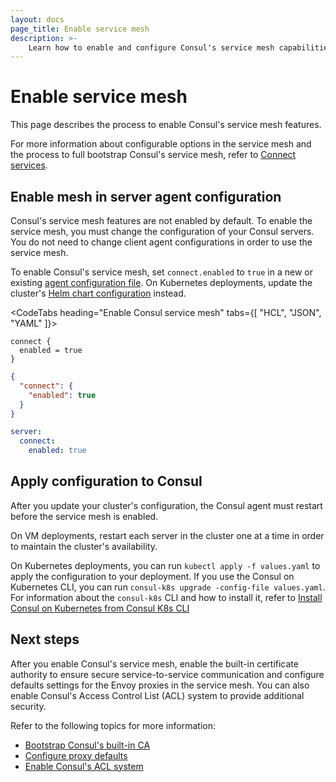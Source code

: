 ```yaml
---
layout: docs
page_title: Enable service mesh
description: >-
    Learn how to enable and configure Consul's service mesh capabilities in agent configurations.
---
```


# Enable service mesh

This page describes the process to enable Consul's service mesh features.

For more information about configurable options in the service mesh and the process to full bootstrap Consul's service mesh, refer to [Connect services](/consul/docs/connect).

## Enable mesh in server agent configuration

Consul's service mesh features are not enabled by default. To enable the service mesh, you must change the configuration of your Consul servers. You do not need to change client agent configurations in order to use the service mesh.

To enable Consul's service mesh, set `connect.enabled` to `true` in a new or existing [agent configuration file](/consul/docs/agent/config/config-files). On Kubernetes deployments, update the cluster's [Helm chart configuration](/consul/docs/k8s/helm) instead.

<CodeTabs heading="Enable Consul service mesh" tabs={[ "HCL", "JSON", "YAML" ]}>

```hcl
connect {
  enabled = true
}
```

```json
{
  "connect": {
    "enabled": true
  }
}
```

```yaml
server:
  connect:
    enabled: true
```

</CodeTabs>

## Apply configuration to Consul

After you update your cluster's configuration, the Consul agent must restart before the service mesh is enabled.

On VM deployments, restart each server in the cluster one at a time in order to maintain the cluster's availability.

On Kubernetes deployments, you can run `kubectl apply -f values.yaml` to apply the configuration to your deployment. If you use the Consul on Kubernetes CLI, you can run `consul-k8s upgrade -config-file values.yaml`. For information about the `consul-k8s` CLI and how to install it, refer to [Install Consul on Kubernetes from Consul K8s CLI](/consul/docs/k8s/installation/install-cli)

## Next steps

After you enable Consul's service mesh, enable the built-in certificate authority to ensure secure service-to-service communication and configure defaults settings for the Envoy proxies in the service mesh. You can also enable Consul's Access Control List (ACL) system to provide additional security.

Refer to the following topics for more information:

- [Bootstrap Consul's built-in CA](/consul/docs/secure-mesh/certificate/bootstrap)
- [Configure proxy defaults](/consul/docs/connect/proxy)
- [Enable Consul's ACL system](/consul/docs/secure/acl)